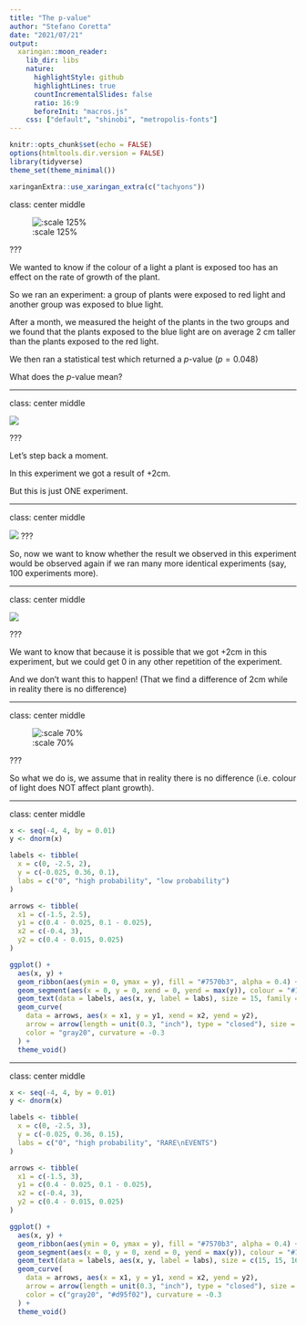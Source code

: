 ```yaml
---
title: "The p-value"
author: "Stefano Coretta"
date: "2021/07/21"
output:
  xaringan::moon_reader:
    lib_dir: libs
    nature:
      highlightStyle: github
      highlightLines: true
      countIncrementalSlides: false
      ratio: 16:9
      beforeInit: "macros.js"
    css: ["default", "shinobi", "metropolis-fonts"]
---
```


```r
knitr::opts_chunk$set(echo = FALSE)
options(htmltools.dir.version = FALSE)
library(tidyverse)
theme_set(theme_minimal())
```

```r
xaringanExtra::use_xaringan_extra(c("tachyons"))
```

class: center middle

![:scale 125%](img/nhst-p-value.png)

???

We wanted to know if the colour of a light a plant is exposed too has an effect on the rate of growth of the plant.

So we ran an experiment: a group of plants were exposed to red light and another group was exposed to blue light.

After a month, we measured the height of the plants in the two groups and we found that the plants exposed to the blue light are on average 2 cm taller than the plants exposed to the red light.

We then ran a statistical test which returned a *p*-value ($p = 0.048$)

What does the *p*-value mean?

---

class: center middle

![](img/nhst-replicate-1.png)

???

Let's step back a moment.

In this experiment we got a result of +2cm.

But this is just ONE experiment.

---

class: center middle

![](img/nhst-replicate-2.png)
???

So, now we want to know whether the result we observed in this experiment would be observed again if we ran many more identical experiments (say, 100 experiments more).

---

class: center middle

![](img/nhst-replicate-3.png)

???

We want to know that because it is possible that we got +2cm in this experiment, but we could get 0 in any other repetition of the experiment.

And we don't want this to happen! (That we find a difference of 2cm while in reality there is no difference)

---

class: center middle

![:scale 70%](img/nhst-assume-null.png)

???

So what we do is, we assume that in reality there is no difference (i.e. colour of light does NOT affect plant growth).

---

class: center middle

```r
x <- seq(-4, 4, by = 0.01)
y <- dnorm(x)

labels <- tibble(
  x = c(0, -2.5, 2),
  y = c(-0.025, 0.36, 0.1),
  labs = c("0", "high probability", "low probability")
)

arrows <- tibble(
  x1 = c(-1.5, 2.5),
  y1 = c(0.4 - 0.025, 0.1 - 0.025),
  x2 = c(-0.4, 3),
  y2 = c(0.4 - 0.015, 0.025)
)

ggplot() +
  aes(x, y) +
  geom_ribbon(aes(ymin = 0, ymax = y), fill = "#7570b3", alpha = 0.4) +
  geom_segment(aes(x = 0, y = 0, xend = 0, yend = max(y)), colour = "#1b9e77", size = 3) +
  geom_text(data = labels, aes(x, y, label = labs), size = 15, family = "Brandon Grotesque Medium") +
  geom_curve(
    data = arrows, aes(x = x1, y = y1, xend = x2, yend = y2),
    arrow = arrow(length = unit(0.3, "inch"), type = "closed"), size = 1,
    color = "gray20", curvature = -0.3
  ) +
  theme_void()
```

---

class: center middle

```r
x <- seq(-4, 4, by = 0.01)
y <- dnorm(x)

labels <- tibble(
  x = c(0, -2.5, 3),
  y = c(-0.025, 0.36, 0.15),
  labs = c("0", "high probability", "RARE\nEVENTS")
)

arrows <- tibble(
  x1 = c(-1.5, 3),
  y1 = c(0.4 - 0.025, 0.1 - 0.025),
  x2 = c(-0.4, 3),
  y2 = c(0.4 - 0.015, 0.025)
)

ggplot() +
  aes(x, y) +
  geom_ribbon(aes(ymin = 0, ymax = y), fill = "#7570b3", alpha = 0.4) +
  geom_segment(aes(x = 0, y = 0, xend = 0, yend = max(y)), colour = "#1b9e77", size = 3) +
  geom_text(data = labels, aes(x, y, label = labs), size = c(15, 15, 16), family = "Brandon Grotesque Medium", colour = c("black", "black", "#d95f02")) +
  geom_curve(
    data = arrows, aes(x = x1, y = y1, xend = x2, yend = y2),
    arrow = arrow(length = unit(0.3, "inch"), type = "closed"), size = 1,
    color = c("gray20", "#d95f02"), curvature = -0.3
  ) +
  theme_void()
```

